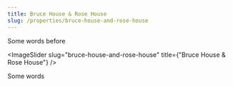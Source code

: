 ```yaml
---
title: Bruce House & Rose House
slug: /properties/bruce-house-and-rose-house
---
```


Some words before

<ImageSlider
  slug="bruce-house-and-rose-house"
  title={"Bruce House & Rose House"}
/>

Some words

